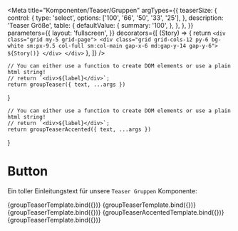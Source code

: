 


<Meta
    title="Komponenten/Teaser/Gruppen"
    argTypes={{
        teaserSize: {
            control: {
                type: 'select',
                options: ['100', '66', '50', '33', '25'],
            },
            description: 'Teaser Größe',
            table: {
                defaultValue: {
                    summary: '100',
                },
            },
        },
    }}
    parameters={{
        layout: 'fullscreen',
    }}
    decorators={[
        (Story) => {
            return `<div class="grid my-5 grid-page">
                  <div class="grid grid-cols-12 py-6 bg-white sm:px-9.5 col-full sm:col-main gap-x-6 md:gap-y-14 gap-y-6">
                    ${Story()}
                  </div>
                </div>`
        },
    ]}
/>

    // You can either use a function to create DOM elements or use a plain html string!
    // return `<div>${label}</div>`;
    return groupTeaser({ text, ...args })
}

    // You can either use a function to create DOM elements or use a plain html string!
    // return `<div>${label}</div>`;
    return groupTeaserAccented({ text, ...args })
}

# Button

Ein toller Einleitungstext für unsere `Teaser Gruppen` Komponente:

<Canvas withToolbar>
    <Story name="100% Gruppe mit Überschrift" args={teaserGroup100.includeModel}>
        {groupTeaserTemplate.bind({})}
    </Story>
    <Story
        name="100% Gruppe mit Überschrift Highlight 1"
        args={teaserGroup100highlight.includeModel}
    >
        {groupTeaserTemplate.bind({})}
    </Story>
    <Story
        name="100% Gruppe mit Überschrift Highlight 2"
        args={teaserGroup100highlight2.includeModel}
    >
        {groupTeaserTemplate.bind({})}
    </Story>
    <Story
        name="100% Gruppe mit Content Navigation Aufklapp"
        args={teaserGroup100contentnav.includeModel}
    >
        {groupTeaserAccentedTemplate.bind({})}
    </Story>
    <Story name="100% Gruppe mit Related Content" args={teaserGroupRelatedContent100.includeModel}>
        {groupTeaserTemplate.bind({})}
    </Story>
</Canvas>

<ArgsTable story="main" />
